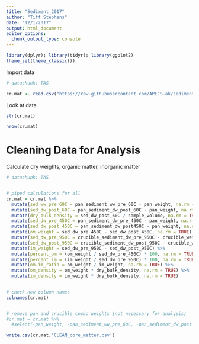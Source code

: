 ```yaml
---
title: "Sediment_2017"
author: "Tiff Stephens"
date: "12/1/2017"
output: html_document
editor_options: 
  chunk_output_type: console
---
```


```r
library(dplyr); library(tidyr); library(ggplot2)
theme_set(theme_classic())
```

Import data
```r
# datachunk: TAS

cr.mat <- read.csv("https://raw.githubusercontent.com/APECS-ak/sediment_2017/master/RAW_core_matter.csv", stringsAsFactors = FALSE, header = TRUE)
```


Look at data
```r
str(cr.mat)

nrow(cr.mat)

```



# Cleaning Data for Analysis

Calculate dry weights, organic matter, inorganic matter
```r
# datachunk: TAS


# piped calculations for all
cr.mat = cr.mat %>% 
  mutate(sed_ww_pre_60C = pan_sediment_ww_pre_60C - pan_weight, na.rm = TRUE) %>%
  mutate(sed_dw_post_60C = pan_sediment_dw_post_60C - pan_weight, na.rm = TRUE) %>%
  mutate(dry_bulk_density = sed_dw_post_60C / sample_volume, na.rm = TRUE) %>%
  mutate(sed_dw_pre_450C = pan_sediment_dw_pre_450C - pan_weight, na.rm = TRUE) %>%
  mutate(sed_dw_post_450C = pan_sediment_dw_post450C - pan_weight, na.rm = TRUE) %>%
  mutate(om_weight = sed_dw_pre_450C - sed_dw_post_450C, na.rm = TRUE) %>%
  mutate(sed_dw_pre_950C = crucible_sediment_dw_pre_950C - crucible_weight, na.rm = TRUE) %>%
  mutate(sed_dw_post_950C = crucible_sediment_dw_post_950C - crucible_weight, na.rm = TRUE) %>%
  mutate(im_weight = sed_dw_pre_950C - sed_dw_post_950C) %>%
  mutate(percent_om = (om_weight / sed_dw_pre_450C) * 100, na.rm = TRUE) %>%
  mutate(percent_im = (im_weight / sed_dw_pre_950C) * 100, na.rm = TRUE) %>%
  mutate(om.im_ratio = om_weight / im_weight, na.rm = TRUE) %>%
  mutate(om_density = om_weight * dry_bulk_density, na.rm = TRUE) %>%
  mutate(im_density = im_weight * dry_bulk_density, na.rm = TRUE)
  

# check new column names
colnames(cr.mat)


# remove pan and crucible combo weights (not necessary for analysis) 
#cr.mat = cr.mat %>% 
  #select(-pan_weight, -pan_sediment_ww_pre_60C, -pan_sediment_dw_post_60C, -pan_sediment_dw_pre_450C, -pan_sediment_dw_post450C, -crucible_weight, -crucible_sediment_dw_pre_950C, -crucible_sediment_dw_post_950C, -sed_dw_post_60C, -sed_ww_pre_60C, -sed_dw_post_450C, -sed_dw_post_450C, -sed_dw_post_950C, -sed_dw_pre_950C, -layer_volume)
```


```r
write.csv(cr.mat,'CLEAN_core_matter.csv')
```










